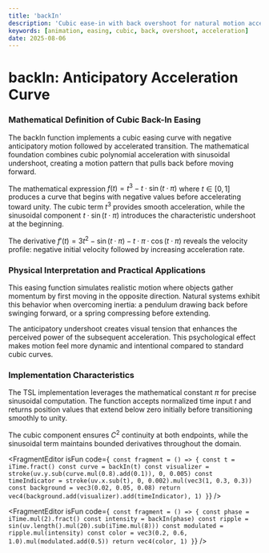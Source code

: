 ```yaml
---
title: 'backIn'
description: 'Cubic ease-in with back overshoot for natural motion acceleration with anticipatory undershoot effect'
keywords: [animation, easing, cubic, back, overshoot, acceleration]
date: 2025-08-06
---
```



# backIn: Anticipatory Acceleration Curve

### Mathematical Definition of Cubic Back-In Easing

The backIn function implements a cubic easing curve with negative anticipatory motion followed by accelerated transition. The mathematical foundation combines cubic polynomial acceleration with sinusoidal undershoot, creating a motion pattern that pulls back before moving forward.

The mathematical expression $f(t) = t^3 - t \cdot \sin(t \cdot \pi)$ where $t \in [0, 1]$ produces a curve that begins with negative values before accelerating toward unity. The cubic term $t^3$ provides smooth acceleration, while the sinusoidal component $t \cdot \sin(t \cdot \pi)$ introduces the characteristic undershoot at the beginning.

The derivative $f'(t) = 3t^2 - \sin(t \cdot \pi) - t \cdot \pi \cdot \cos(t \cdot \pi)$ reveals the velocity profile: negative initial velocity followed by increasing acceleration rate.

### Physical Interpretation and Practical Applications

This easing function simulates realistic motion where objects gather momentum by first moving in the opposite direction. Natural systems exhibit this behavior when overcoming inertia: a pendulum drawing back before swinging forward, or a spring compressing before extending.

The anticipatory undershoot creates visual tension that enhances the perceived power of the subsequent acceleration. This psychological effect makes motion feel more dynamic and intentional compared to standard cubic curves.

### Implementation Characteristics

The TSL implementation leverages the mathematical constant $\pi$ for precise sinusoidal computation. The function accepts normalized time input $t$ and returns position values that extend below zero initially before transitioning smoothly to unity.

The cubic component ensures $C^2$ continuity at both endpoints, while the sinusoidal term maintains bounded derivatives throughout the domain.

<FragmentEditor
        isFun
        code={`
const fragment = () => {
    const t = iTime.fract()
    const curve = backIn(t)
    const visualizer = stroke(uv.y.sub(curve.mul(0.8).add(0.1)), 0, 0.005)
    const timeIndicator = stroke(uv.x.sub(t), 0, 0.002).mul(vec3(1, 0.3, 0.3))
    const background = vec3(0.02, 0.05, 0.08)
    return vec4(background.add(visualizer).add(timeIndicator), 1)
}`}
/>

<FragmentEditor
        isFun
        code={`
const fragment = () => {
    const phase = iTime.mul(2).fract()
    const intensity = backIn(phase)
    const ripple = sin(uv.length().mul(20).sub(iTime.mul(8)))
    const modulated = ripple.mul(intensity)
    const color = vec3(0.2, 0.6, 1.0).mul(modulated.add(0.5))
    return vec4(color, 1)
}`}
/>